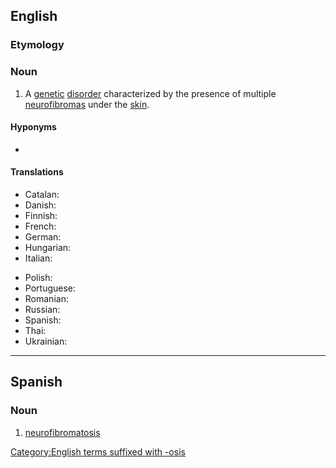 ==English==
{{wikipedia}}

===Etymology===
{{suffix|en|neurofibroma|osis}}

===Noun===
{{en-noun|~|neurofibromatoses}}

# {{lb|en|medicine}} A [[genetic]] [[disorder]] characterized by the presence of multiple [[neurofibroma]]s under the [[skin]].

====Hyponyms====
* {{l|en|von Recklinghausen disease}}

====Translations====
{{trans-top|genetic disorder}}
* Catalan: {{t|ca|neurofibromatosi|f}}
* Danish: {{t|da|neurofibromatose|c}}
* Finnish: {{t|fi|neurofibromatoosi}}
* French: {{t+|fr|neurofibromatose|f}}
* German: {{t|de|Neurofibromatose|f}}
* Hungarian: {{t|hu|neurofibromatózis}}
* Italian: {{t+|it|neurofibromatosi|f}}
{{trans-mid}}
* Polish: {{t|pl|nerwiakowłókniakowatość|f}}
* Portuguese: {{t-needed|pt}}
* Romanian: {{t-needed|ro}}
* Russian: {{t+|ru|нѐйрофѝбромато́з|m}}
* Spanish: {{t|es|neurofibromatosis|f}}
* Thai: {{t|th|แสนปม}}
* Ukrainian: {{t|uk|нейрофібромато́з|m}}
{{trans-bottom}}

[[Category:English terms suffixed with -osis]]

----

==Spanish==
{{wikipedia|lang=es}}

===Noun===
{{es-noun|f}}

# {{lb|es|medicine}} [[#English|neurofibromatosis]]